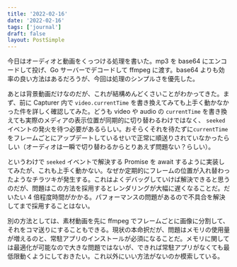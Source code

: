 ```yaml
---
title: '2022-02-16'
date: '2022-02-16'
tags: ['journal']
draft: false
layout: PostSimple
---
```


今日はオーディオと動画をくっつける処理を書いた。mp3 を base64 にエンコードして投げ、Go サーバーでデコードして ffmpeg に渡す。base64 よりも効率の良い方法はあるだろうが、今回は処理のシンプルさを優先した。

あとは背景動画だけなのだが、これが結構めんどくさいことがわかってきた。まず、前に Capturer 内で `video.currentTime` を書き換えてみても上手く動かなかった件を詳しく確認してみた。どうも video や audio の `currentTime` を書き換えても実際のメディアの表示位置が同期的に切り替わるわけではなく、 `seeked` イベントの発火を待つ必要があるらしい。おそらくそれを待たずに`currentTime` をフレームごとにアップデートしているせいで正常に順送りされていなかったらしい（オーディオは一瞬で切り替わるからとりあえず問題ない？らしい）。

というわけで `seeked` イベントで解決する Promise を await するように実装してみたが、これも上手く動かない。なぜか定期的にフレームの位置が入れ替わったようなチラツキが発生する。これはよくデバッグしていけば解決できると思うのだが、問題はこの方法を採用するとレンダリングが大幅に遅くなることだ。だいたい 4 倍程度時間がかかる。パフォーマンスの問題があるので不具合を解決してまで採用することはない。

別の方法としては、素材動画を先に ffmpeg でフレームごとに画像に分割して、それをコマ送りにすることもできる。現状の本命択だが、問題はメモリの使用量が増えるのと、常駐アプリのインストールが必須になることだ。メモリに関しては最適化が可能なので大きな問題ではないが、できれば常駐アプリがなくても最低限動くようにしておきたい。これ以外にいい方法がないのか模索している。
